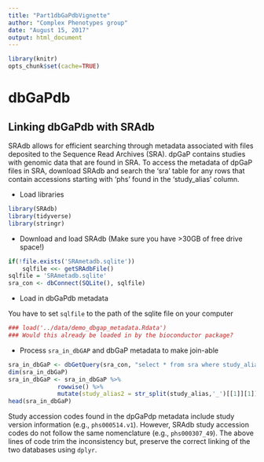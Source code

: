 ```yaml
---
title: "Part1dbGaPdbVignette"
author: "Complex Phenotypes group"
date: "August 15, 2017"
output: html_document
---
```


```r
library(knitr)
opts_chunk$set(cache=TRUE)
```

# dbGaPdb 

## Linking dbGaPdb with SRAdb 

SRAdb allows for efficient searching through metadata associated with
files deposited to the Sequence Read Archives (SRA). dpGaP contains
studies with genomic data that are found in SRA. To access the
metadata of dpGaP files in SRA, download SRAdb and search the 'sra'
table for any rows that contain accessions starting with 'phs' found
in the 'study_alias' column.  

- Load libraries

```r
library(SRAdb)
library(tidyverse)
library(stringr)
```

- Download and load SRAdb (Make sure you have >30GB of free drive space!)

```r
if(!file.exists('SRAmetadb.sqlite'))
    sqlfile <<- getSRAdbFile()
sqlfile = 'SRAmetadb.sqlite'
sra_con <- dbConnect(SQLite(), sqlfile)
```

- Load in dbGaPdb metadata

You have to set `sqlfile` to the path of the sqlite file on your computer

```r
### load('../data/demo_dbgap_metadata.Rdata') 
### Would this already be loaded in by the bioconductor package?
```

- Process `sra_in_dbGAP` and dbGaP metadata to make join-able

```r
sra_in_dbGaP <- dbGetQuery(sra_con, "select * from sra where study_alias like 'phs%'")
dim(sra_in_dbGaP)
sra_in_dbGaP <- sra_in_dbGaP %>% 
              rowwise() %>% 
              mutate(study_alias2 = str_split(study_alias,'_')[[1]][1])
head(sra_in_dbGaP)	      
```

Study accession codes found in the dpGaPdp metadata include study
version information (e.g., `phs000514.v1`). However, SRAdb study
accession codes do not follow the same nomenclature (e.g.,
`phs000307_49`). The above lines of code trim the inconsistency but,
preserve the correct linking of the two databases using `dplyr`. 

